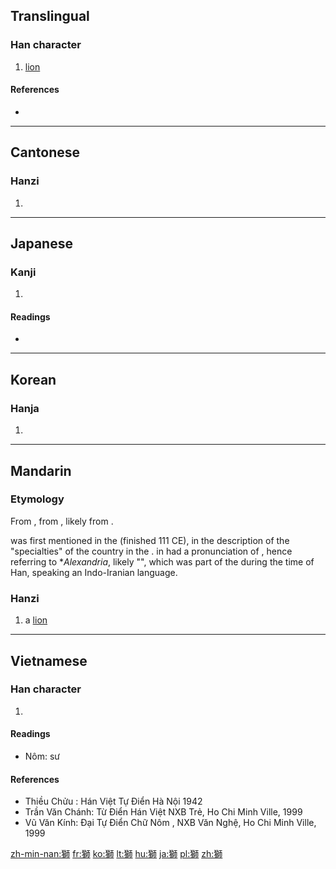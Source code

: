 {{also|狮}}
==Translingual==

===Han character===
{{Han char|rn=94|rad=犬|as=10|sn=13|four=4122<sub>7</sub>|canj=大竹竹口月 (KHHRB)}}

# [[lion]]

====References====
* {{Han ref|kx=0717.100|dkj=20609|dj=1128.250|hdz=21363.040|uh=7345|ud=29509|bh=B7E0|bd=47072}}

----

==Cantonese==

===Hanzi===
{{yue-hanzi|jyut=|y=si1|sim=狮}}

# {{defn|lang=yue|sort=犬10}}

----

==Japanese==

===Kanji===
{{ja-kanji|grade=|rs=犬10}}

# {{defn|lang=ja|sort=犬10}}

====Readings====
* {{ja-readings|on=[[し]] (shi)|kun=[[しし]] (shishi)}}

----

==Korean==

===Hanja===
{{ko-hanja|hangeul=사|eumhun=|rv=sa|mr=sa|y=sa}}

# {{defn|lang=ko|sort=犬10}}

----

==Mandarin==

===Etymology===
From {{etyl|ltc|cmn}} {{IPAchar|/ʃɣiɪ/}}, from {{etyl|och|cmn}} {{IPAchar|/*srij/}}, likely from {{etyl|pal|cmn}} {{term|𐭱𐭩𐭥|tr=šēr|lang=pal|sc=Phli}}.

{{Hani|獅 / 獅子 / 師 / 師子}} was first mentioned in the ''{{w|Book of Han}}'' (finished 111 CE), in the description of the "specialties" of the {{Hani|[[烏弋山離]]}} country in the {{w|Western Regions}}.  {{Hani|烏弋山離}} in {{etyl|och|-}} had a pronunciation of {{IPAchar|/*ʔa lək sren raj/}}, hence referring to *''Alexandria'', likely "{{w|Alexandria Prophthasia}}", which was part of the {{w|Parthian Empire}} during the time of Han, speaking an Indo-Iranian language.

===Hanzi===
{{cmn-hanzi|sim=狮|pin=[[shī]] ([[shi1]])|wg=shih<sup>1</sup>}}

# a [[lion]]

----

==Vietnamese==

===Han character===
{{vi-hantu|sư|rs=犬10}}

# {{defn|lang=vi|sort=犬10}}

====Readings====
* Nôm: sư

====References====
* Thiều Chửu : Hán Việt Tự Điển  Hà Nội 1942
* Trần Văn Chánh: Từ Điển Hán Việt NXB Trẻ, Ho Chi Minh Ville, 1999
* Vũ Văn Kính: Đại Tự Điển Chữ Nôm , NXB Văn Nghệ, Ho Chi Minh Ville, 1999

[[zh-min-nan:獅]]
[[fr:獅]]
[[ko:獅]]
[[lt:獅]]
[[hu:獅]]
[[ja:獅]]
[[pl:獅]]
[[zh:獅]]